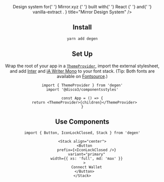 

<Header
  description={
    <>
      Design system for{' '}
      <Link className={styles.link} href="https://mirror.xyz">
        Mirror.xyz
      </Link>{' '}
      built with{' '}
      <Link className={styles.link} href="https://reactjs.org/">
        React
      </Link>{' '}
      and{' '}
      <Link className={styles.link} href="https://vanilla-extract.style/">
        vanilla-extract
      </Link>
      .
    </>
  }
  title="Mirror Design System"
/>

## Install

```bash
yarn add degen
```

## Set Up

Wrap the root of your app in a [`ThemeProvider`](/components/ThemeProvider), import the external stylesheet, and add [Inter](https://rsms.me/inter/) and [iA Writer Mono](https://github.com/iaolo/iA-Fonts/tree/master/iA%20Writer%20Mono) to your font stack. (Tip: Both fonts are available on [Fontsource](https://fontsource.org).)

```tsx
import { ThemeProvider } from 'degen'
import '@disco3/componentsstyles'

const App = () => {
  return <ThemeProvider>{children}</ThemeProvider>
}
```

## Use Components

```tsx
import { Button, IconLockClosed, Stack } from 'degen'
```

```tsx live=true expand=true
<Stack align="center">
  <Button
    prefix={<IconLockClosed />}
    variant="primary"
    width={{ xs: 'full', md: 'max' }}
  >
    Connect Wallet
  </Button>
</Stack>
```
